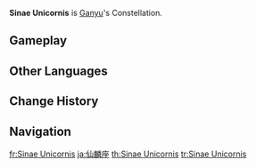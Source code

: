 {{Constellation Overview Infobox
|title     = Sinae Unicornis
|character = Ganyu
|meaning   = Qilin<br />(lit. "Chinese Unicorn")
}}
'''Sinae Unicornis''' is [[Ganyu]]'s Constellation.

==Gameplay==
{{Constellation Table|Ganyu}}

==Other Languages==
{{Other Languages
|en      = Sinae Unicornis
|en_lang = la
|en_tl   = Chinese Unicorn
|zhs     = 仙麟座
|zhs_rm  = Xiānlín-zuò
|zht     = 仙麟座
|zht_rm  = Xiānlín-zuò
|zh_tl   = Qilin Adeptus Constellation
|ja      = 仙麟座
|ja_rm   = Senrin-za{{Assumed}}
|ja_tl   = Qilin Adeptus Constellation{{Sino|ja}}
|ko      = {{tt|선린|仙麟}}자리
|ko_rm   = Seon'rin-jari
|ko_tl   = Qilin Adeptus Constellation{{Sino|ko|part=1}}
|es      = Sinae Unicornis
|fr      = Sinae Unicornis
|ru      = Священная Лань
|ru_tl   = Sacred {{w|European fallow deer|Fallow Deer}}
|th      = Sinae Unicornis
|vi      = {{tt|Cung|宫}} {{tt|Tiên Lân|仙麟}}
|vi_tl   = Qilin Adeptus Constellation{{Sino|vi|part=1}}
|de      = Sinae Unicornis
|id      = Sinae Unicornis
|pt      = Sinae Unicornis
|tr      = Kadim Tekboynuz
|tr_tl   = 
|it      = Sinae Unicornis
}}

==Change History==
{{Change History|1.2}}

==Navigation==
{{Constellation Navbox}}

[[fr:Sinae Unicornis]]
[[ja:仙麟座]]
[[th:Sinae Unicornis]]
[[tr:Sinae Unicornis]]